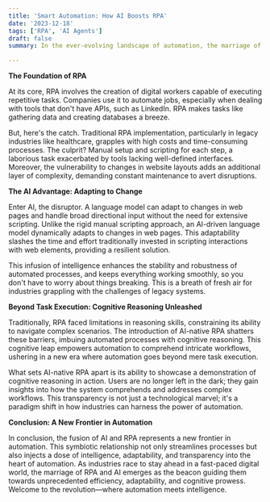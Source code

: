 ```yaml
---
title: 'Smart Automation: How AI Boosts RPA'
date: '2023-12-18'
tags: ['RPA', 'AI Agents']
draft: false
summary: In the ever-evolving landscape of automation, the marriage of Robotic Process Automation (RPA) and Artificial Intelligence (AI) stands as a game-changer. This dynamic duo not only streamlines mundane tasks but elevates the very essence of automated processes, reshaping industries and unlocking new potentials.

---
```


**The Foundation of RPA**

At its core, RPA involves the creation of digital workers capable of executing repetitive tasks. Companies use it to automate jobs, especially when dealing with tools that don't have APIs, such as LinkedIn. RPA makes tasks like gathering data and creating databases a breeze.

But, here's the catch. Traditional RPA implementation, particularly in legacy industries like healthcare, grapples with high costs and time-consuming processes. The culprit? Manual setup and scripting for each step, a laborious task exacerbated by tools lacking well-defined interfaces. Moreover, the vulnerability to changes in website layouts adds an additional layer of complexity, demanding constant maintenance to avert disruptions.

**The AI Advantage: Adapting to Change**

Enter AI, the disruptor. A language model can adapt to changes in web pages and handle broad directional input without the need for extensive scripting. Unlike the rigid manual scripting approach, an AI-driven language model dynamically adapts to changes in web pages. This adaptability slashes the time and effort traditionally invested in scripting interactions with web elements, providing a resilient solution.

This infusion of intelligence enhances the stability and robustness of automated processes, and keeps everything working smoothly, so you don't have to worry about things breaking. This is a breath of fresh air for industries grappling with the challenges of legacy systems.

**Beyond Task Execution: Cognitive Reasoning Unleashed**

Traditionally, RPA faced limitations in reasoning skills, constraining its ability to navigate complex scenarios. The introduction of AI-native RPA shatters these barriers, imbuing automated processes with cognitive reasoning. This cognitive leap empowers automation to comprehend intricate workflows, ushering in a new era where automation goes beyond mere task execution.

What sets AI-native RPA apart is its ability to showcase a demonstration of cognitive reasoning in action. Users are no longer left in the dark; they gain insights into how the system comprehends and addresses complex workflows. This transparency is not just a technological marvel; it's a paradigm shift in how industries can harness the power of automation.

**Conclusion: A New Frontier in Automation**

In conclusion, the fusion of AI and RPA represents a new frontier in automation. This symbiotic relationship not only streamlines processes but also injects a dose of intelligence, adaptability, and transparency into the heart of automation. As industries race to stay ahead in a fast-paced digital world, the marriage of RPA and AI emerges as the beacon guiding them towards unprecedented efficiency, adaptability, and cognitive prowess. Welcome to the revolution—where automation meets intelligence.